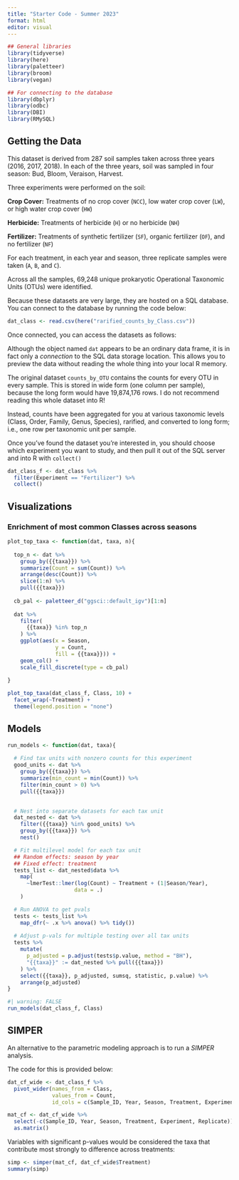 ```yaml
---
title: "Starter Code - Summer 2023"
format: html
editor: visual
---
```


```r
## General libraries
library(tidyverse)
library(here)
library(paletteer)
library(broom)
library(vegan)
```

```r
## For connecting to the database
library(dbplyr)
library(odbc)
library(DBI)
library(RMySQL)
```

## Getting the Data

This dataset is derived from 287 soil samples taken across three years (2016, 2017, 2018). In each of the three years, soil was sampled in four season: Bud, Bloom, Veraison, Harvest.

Three experiments were performed on the soil:

**Crop Cover:** Treatments of no crop cover (`NCC`), low water crop cover (`LW`), or high water crop cover (`HW`)

**Herbicide:** Treatments of herbicide (`H`) or no herbicide (`NH`)

**Fertilizer:** Treatments of synthetic fertilizer (`SF`), organic fertilizer (`OF`), and no fertilizer (`NF`)

For each treatment, in each year and season, three replicate samples were taken (`A`, `B`, and `C`).

Across all the samples, 69,248 unique prokaryotic Operational Taxonomic Units (OTUs) were identified.

Because these datasets are very large, they are hosted on a SQL database. You can connect to the database by running the code below:

```r
dat_class <- read.csv(here("rarified_counts_by_Class.csv"))
```

Once connected, you can access the datasets as follows:

Although the object named `dat` appears to be an ordinary data frame, it is in fact only a *connection* to the SQL data storage location. This allows you to preview the data without reading the whole thing into your local R memory.

The original dataset `counts_by_OTU` contains the counts for every OTU in every sample. This is stored in wide form (one column per sample), because the long form would have 19,874,176 rows. I do not recommend reading this whole dataset into R!

Instead, counts have been aggregated for you at various taxonomic levels (Class, Order, Family, Genus, Species), rarified, and converted to long form; i.e., one row per taxonomic unit per sample.

Once you've found the dataset you're interested in, you should choose which experiment you want to study, and then pull it out of the SQL server and into R with `collect()`

```r
dat_class_f <- dat_class %>%
  filter(Experiment == "Fertilizer") %>%
  collect()
```

## Visualizations

### Enrichment of most common Classes across seasons

```r
plot_top_taxa <- function(dat, taxa, n){
  
  top_n <- dat %>%
    group_by({{taxa}}) %>%
    summarize(Count = sum(Count)) %>%
    arrange(desc(Count)) %>%
    slice(1:n) %>%
    pull({{taxa}})
  
  cb_pal <- paletteer_d("ggsci::default_igv")[1:n]
  
  dat %>%
    filter(
      {{taxa}} %in% top_n
    ) %>%
    ggplot(aes(x = Season,
               y = Count,
               fill = {{taxa}})) +
    geom_col() +
    scale_fill_discrete(type = cb_pal)
  
}
```

```r
plot_top_taxa(dat_class_f, Class, 10) +
  facet_wrap(~Treatment) +
  theme(legend.position = "none")
```

## Models

```r
run_models <- function(dat, taxa){
  
  # Find tax units with nonzero counts for this experiment
  good_units <- dat %>%
    group_by({{taxa}}) %>%
    summarize(min_count = min(Count)) %>%
    filter(min_count > 0) %>%
    pull({{taxa}})

  
  # Nest into separate datasets for each tax unit
  dat_nested <- dat %>%
    filter({{taxa}} %in% good_units) %>%
    group_by({{taxa}}) %>%
    nest()

  # Fit multilevel model for each tax unit
  ## Random effects: season by year
  ## Fixed effect: treatment
  tests_list <- dat_nested$data %>% 
    map(
      ~lmerTest::lmer(log(Count) ~ Treatment + (1|Season/Year), 
                     data = .)
    )

  # Run ANOVA to get pvals
  tests <- tests_list %>%
    map_dfr(~ .x %>% anova() %>% tidy())
  
  # Adjust p-vals for multiple testing over all tax units
  tests %>%
    mutate(
      p_adjusted = p.adjust(tests$p.value, method = "BH"),
      "{{taxa}}" := dat_nested %>% pull({{taxa}})
    ) %>%
    select({{taxa}}, p_adjusted, sumsq, statistic, p.value) %>%
    arrange(p_adjusted)
}
```

```r
#| warning: FALSE
run_models(dat_class_f, Class)
```

## SIMPER

An alternative to the parametric modeling approach is to run a *SIMPER* analysis.

The code for this is provided below:

```r
dat_cf_wide <- dat_class_f %>%
  pivot_wider(names_from = Class,
              values_from = Count,
              id_cols = c(Sample_ID, Year, Season, Treatment, Experiment, Replicate))

mat_cf <- dat_cf_wide %>%
  select(-c(Sample_ID, Year, Season, Treatment, Experiment, Replicate)) %>%
  as.matrix()

```

Variables with significant p-values would be considered the taxa that contribute most strongly to difference across treatments:

```r
simp <- simper(mat_cf, dat_cf_wide$Treatment)
summary(simp)
```
